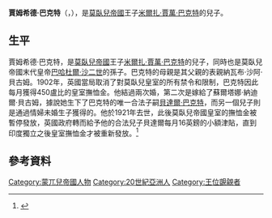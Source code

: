 {{noteTA
|1=zh-hans:莫卧儿帝国; zh-tw:蒙兀兒帝國; zh-hk:莫臥兒帝國;
|2=zh-hans:莫卧儿; zh-tw:蒙兀兒; zh-hk:莫臥兒;
}}
{{Infobox monarch
|image = 
|caption = 
|name = 賈姆希德·巴克特
|title = 
|full name = 
|birth_date = 
|birth_place = 
|death_date = 1921年
|death_place = 
|burial_place =
|spouse = 蘇爾塔娜·納迪爾·貝古姆
|father = [[米爾扎·賈萬·巴克特|米爾扎·賈萬·巴克特]]
|mother = 納瓦布·沙阿·貝古姆
|issue = [[貝達爾·巴克特|貝達爾·巴克特]]
|house = [[帖木兒王朝|帖木兒王朝]]
}}
'''賈姆希德·巴克特'''（{{lang-en|Jamshed Bakht}}，{{bd|？||1921年}}），是[[莫臥兒帝國|莫臥兒帝國]]王子[[米爾扎·賈萬·巴克特|米爾扎·賈萬·巴克特]]的兒子。

== 生平 ==
賈姆希德·巴克特，是[[莫臥兒帝國|莫臥兒帝國]]王子[[米爾扎·賈萬·巴克特|米爾扎·賈萬·巴克特]]的兒子，同時也是莫臥兒帝國末代皇帝[[巴哈杜爾·沙二世|巴哈杜爾·沙二世]]的孫子。巴克特的母親是其父親的表親納瓦布·沙阿·貝古姆。1902年，英國當局取消了對莫臥兒皇室的所有禁令和限制，巴克特因此每月獲得450盧比的皇室撫恤金。他結過兩次婚，第二次是嫁給了蘇爾塔娜·納迪爾·貝古姆，據說她生下了巴克特的唯一合法子嗣[[貝達爾·巴克特|貝達爾·巴克特]]，而另一個兒子則是通過情婦未婚生子獲得的。他於1921年去世，此後莫臥兒帝國皇室的撫恤金被暫停發放，英國政府轉而給予他的合法兒子貝達爾每月16英鎊的小額津貼，直到印度獨立之後皇室撫恤金才被重新發放。<ref>{{Cite web|url=https://www.indiatoday.in/magazine/living/story/19861031-surviving-mughals-live-an-unenviable-legacy-of-their-past-imperial-glory-801355-1986-10-31|title=Surviving Mughals live an unenviable legacy of their past imperial glory|website=India Today|language=en|access-date=2018-06-18|archive-date=2021-03-22|archive-url=https://web.archive.org/web/20210322091135/https://www.indiatoday.in/magazine/living/story/19861031-surviving-mughals-live-an-unenviable-legacy-of-their-past-imperial-glory-801355-1986-10-31|dead-url=no}}</ref>

== 參考資料 ==
<references />
{{S-start}}
{{s-hou|[[帖木兒王朝|帖木兒王朝]]|}}
{{S-reg}}
{{S-bef
| before = [[米爾扎·賈萬·巴克特|米爾扎·賈萬·巴克特]]
| as = [[莫臥兒帝國|莫臥兒帝國]][[沙阿|沙阿]]
}}
{{S-ttl
| title = [[帖木兒王朝|帖木兒家族]]族長
| years = 1884-1921
}}
{{S-aft
| after = [[貝達爾·巴克特|貝達爾·巴克特]]
| as = 
}}
{{S-end}}

[[Category:蒙兀兒帝國人物|Category:蒙兀兒帝國人物]]
[[Category:20世紀亞洲人|Category:20世紀亞洲人]]
[[Category:王位覬覦者|Category:王位覬覦者]]